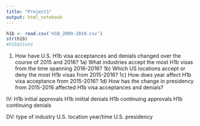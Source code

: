 ```yaml
---
title: "Project1"
output: html_notebook
---
```


```r
h1b <- read.csv('H1B_2009-2019.csv')
str(h1b)
#h1b$State
```

1. How have U.S. H1b visa acceptances and denials changed over the course of 2015 and 2016?
  1a) What industries accept the most H1b visas from the time spanning 2016-2016?
  1b) Which US locations accept or deny the most H1b visas from 2015-2016?
  1c) How does year affect H1b visa acceptance from 2015-2016?
  1d) How has the change in presidency from 2015-2016 affected H1b visa acceptances and denials?
  
IV: H1b initial approvals
    H1b iniitial denials
    H1b continuing approvals
    H1b continuing denials

DV: type of industry
    U.S. location
    year/time
    U.S. presidency
    
